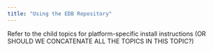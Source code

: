 ```yaml
---
title: "Using the EDB Repository"
---
```



Refer to the child topics for platform-specific install instructions (OR SHOULD WE CONCATENATE ALL THE TOPICS IN THIS TOPIC?)




